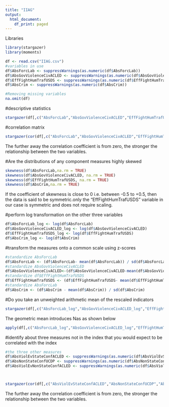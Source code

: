 ---
title: "IIAG"
output:
  html_document:
    df_print: paged
---

Libraries
```{r}
library(stargazer)
library(moments)

```

```{r}
df <- read.csv("IIAG.csv")
#variables in use
df$AbsForcLab <- suppressWarnings(as.numeric(df$AbsForcLab))
df$AbsGovViolenceCivACLED <- suppressWarnings(as.numeric(df$AbsGovViolenceCivACLED))
df$EffFightHumTrafUSDS <- suppressWarnings(as.numeric(df$EffFightHumTrafUSDS ))
df$AbsCrim <- suppressWarnings(as.numeric(df$AbsCrim))

#Removing missing variables
na.omit(df)
```

#descriptive statistics
```{r, results='asis', echo = FALSE , eval=TRUE, warning=FALSE, message=FALSE}
stargazer(df[,c("AbsForcLab","AbsGovViolenceCivACLED","EffFightHumTrafUSDS","AbsCrim")], header=FALSE, type='html', title="Descriptive Statistics",digits=1)

```
#correlation matrix
```{r, results='asis', echo = FALSE , eval=TRUE, warning=FALSE, message=FALSE}
stargazer(cor(df[,c("AbsForcLab","AbsGovViolenceCivACLED","EffFightHumTrafUSDS","AbsCrim")],use="complete.obs") ,header=FALSE, type='html', title="Correlation Matrix",digits=1)

```
The further away the correlation coefficient is from zero, the stronger the relationship between the two variables.

#Are the distributions of any component measures highly skewed
```{r}

skewness(df$AbsForcLab,na.rm = TRUE)
skewness(df$AbsGovViolenceCivACLED, na.rm = TRUE)
skewness(df$EffFightHumTrafUSDS, na.rm = TRUE)
skewness(df$AbsCrim,na.rm = TRUE)

```
If the coefficient of skewness is close to 0 i.e. between -0.5 to +0.5, then the data is said to be symmetric.only the "EffFightHumTrafUSDS" variable in our case is symmetric and does not require scaling.

#perform log transformation on the other three variables
```{r}
df$AbsForcLab_log <- log(df$AbsForcLab)
df$AbsGovViolenceCivACLED_log <- log(df$AbsGovViolenceCivACLED)
df$EffFightHumTrafUSDS_log <- log(df$EffFightHumTrafUSDS)
df$AbsCrim_log <- log(df$AbsCrim)

```
#transform the measures onto a common scale using z-scores
```{r}
#standardize AbsForcLab
df$AbsForcLab <- (df$AbsForcLab- mean(df$AbsForcLab)) / sd(df$AbsForcLab)
#standardize AbsGovViolenceCivACLED
df$AbsGovViolenceCivACLED<-(df$AbsGovViolenceCivACLED-mean(df$AbsGovViolenceCivACLED))/sd(df$AbsGovViolenceCivACLED)
#standardize df$EffFightHumTrafUSDS
df$EffFightHumTrafUSDS <- (df$EffFightHumTrafUSDS- mean(df$EffFightHumTrafUSDS)) / sd(df$EffFightHumTrafUSDS)
#standardize AbsForcLab
df$AbsCrim <- (df$AbsCrim - mean(df$AbsCrim)) / sd(df$AbsCrim)
```

#Do you take an unweighted arithmetic mean of the rescaled indicators
```{r, results='asis', echo = FALSE , eval=TRUE, warning=FALSE, message=FALSE}
stargazer(df[,c("AbsForcLab_log","AbsGovViolenceCivACLED_log","EffFightHumTrafUSDS_log","AbsCrim_log")], header=FALSE, type='html', title="Descriptive Statistics",digits=1,  summary.stat=c("n","mean"))

```
The geometric mean introduces Nas as shown below
```{r}
apply(df[,c("AbsForcLab_log","AbsGovViolenceCivACLED_log","EffFightHumTrafUSDS_log","AbsCrim_log")], 2, function(x) exp(mean(log(x))))


```

#identify about three measures not in the index that you would expect to be correlated with the index
```{r, results='asis', echo = FALSE , eval=TRUE, warning=FALSE, message=FALSE}
#the three other measures
df$AbsViolEvStateConfACLED <- suppressWarnings(as.numeric(df$AbsViolEvStateConfACLED))
df$AbsNonStateConfUCDP <- suppressWarnings(as.numeric(df$AbsNonStateConfUCDP))
df$AbsViolEvNonStateConfACLED <- suppressWarnings(as.numeric(df$AbsViolEvNonStateConfACLED))



stargazer(cor(df[,c("AbsViolEvStateConfACLED","AbsNonStateConfUCDP","AbsViolEvNonStateConfACLED")],use="complete.obs") ,header=FALSE, type="html", title="Correlation Matrix",digits=1)

```
The further away the correlation coefficient is from zero, the stronger the relationship between the two variables.




